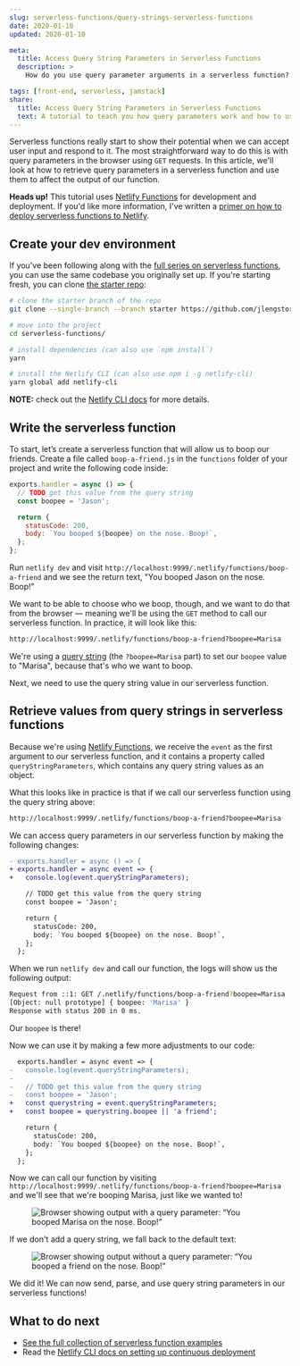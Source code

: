 ```yaml
---
slug: serverless-functions/query-strings-serverless-functions
date: 2020-01-10
updated: 2020-01-10

meta:
  title: Access Query String Parameters in Serverless Functions
  description: >
    How do you use query parameter arguments in a serverless function? This quick tutorial will show you how to get values from query string parameters.

tags: [front-end, serverless, jamstack]
share:
  title: Access Query String Parameters in Serverless Functions
  text: A tutorial to teach you how query parameters work and how to use them.
---
```



Serverless functions really start to show their potential when we can accept user input and respond to it. The most straightforward way to do this is with query parameters in the browser using `GET` requests. In this article, we'll look at how to retrieve query parameters in a serverless function and use them to affect the output of our function.

<Aside>

**Heads up!** This tutorial uses [Netlify Functions](https://www.netlify.com/products/functions/?utm_source=learnwithjason&utm_medium=sls-query-string-jl&utm_campaign=devex) for development and deployment. If you'd like more information, I've written a [primer on how to deploy serverless functions to Netlify](/blog/serverless-functions/deploy-first-serverless-function/).

</Aside>

## Create your dev environment

If you've been following along with the [full series on serverless functions](/blog/serverless-functions/overview/), you can use the same codebase you originally set up. If you're starting fresh, you can clone [the starter repo](https://github.com/jlengstorf/serverless-functions/tree/starter):

```bash
# clone the starter branch of the repo
git clone --single-branch --branch starter https://github.com/jlengstorf/serverless-functions.git

# move into the project
cd serverless-functions/

# install dependencies (can also use `npm install`)
yarn

# install the Netlify CLI (can also use npm i -g netlify-cli)
yarn global add netlify-cli
```

<Aside>

**NOTE:** check out the [Netlify CLI docs](https://docs.netlify.com/cli/get-started/?utm_source=learnwithjason&utm_medium=sls-query-string-jl&utm_campaign=devex) for more details.

</Aside>

## Write the serverless function

To start, let’s create a serverless function that will allow us to boop our friends. Create a file called `boop-a-friend.js` in the `functions` folder of your project and write the following code inside:

```js
exports.handler = async () => {
  // TODO get this value from the query string
  const boopee = 'Jason';

  return {
    statusCode: 200,
    body: `You booped ${boopee} on the nose. Boop!`,
  };
};
```

Run `netlify dev` and visit `http://localhost:9999/.netlify/functions/boop-a-friend` and we see the return text, "You booped Jason on the nose. Boop!"

We want to be able to choose who we boop, though, and we want to do that from the browser — meaning we'll be using the `GET` method to call our serverless function. In practice, it will look like this:

```bash
http://localhost:9999/.netlify/functions/boop-a-friend?boopee=Marisa
```

We're using a [query string](https://en.wikipedia.org/wiki/Query_string) (the `?boopee=Marisa` part) to set our `boopee` value to "Marisa", because that's who we want to boop.

Next, we need to use the query string value in our serverless function.

## Retrieve values from query strings in serverless functions

Because we're using [Netlify Functions](https://www.netlify.com/products/functions/?utm_source=learnwithjason&utm_medium=sls-query-string-jl&utm_campaign=devex), we receive the `event` as the first argument to our serverless function, and it contains a property called `queryStringParameters`, which contains any query string values as an object.

What this looks like in practice is that if we call our serverless function using the query string above:

```bash
http://localhost:9999/.netlify/functions/boop-a-friend?boopee=Marisa
```

We can access query parameters in our serverless function by making the following changes:

```diff
- exports.handler = async () => {
+ exports.handler = async event => {
+   console.log(event.queryStringParameters);

    // TODO get this value from the query string
    const boopee = 'Jason';

    return {
      statusCode: 200,
      body: `You booped ${boopee} on the nose. Boop!`,
    };
  };
```

When we run `netlify dev` and call our function, the logs will show us the following output:

```bash
Request from ::1: GET /.netlify/functions/boop-a-friend?boopee=Marisa
[Object: null prototype] { boopee: 'Marisa' }
Response with status 200 in 0 ms.
```

Our `boopee` is there!

Now we can use it by making a few more adjustments to our code:

```diff
  exports.handler = async event => {
-   console.log(event.queryStringParameters);
-
-   // TODO get this value from the query string
-   const boopee = 'Jason';
+   const querystring = event.queryStringParameters;
+   const boopee = querystring.boopee || 'a friend';

    return {
      statusCode: 200,
      body: `You booped ${boopee} on the nose. Boop!`,
    };
  };
```

Now we can call our function by visiting `http://localhost:9999/.netlify/functions/boop-a-friend?boopee=Marisa` and we'll see that we're booping Marisa, just like we wanted to!

<Figure>

![Browser showing output with a query parameter: “You booped Marisa on the nose. Boop!”](/images/boop-marisa.png)

</Figure>

If we don't add a query string, we fall back to the default text:

<Figure>

![Browser showing output without a query parameter: “You booped a friend on the nose. Boop!”](/images/boop-default.png)

</Figure>

We did it! We can now send, parse, and use query string parameters in our serverless functions!

## What to do next

- [See the full collection of serverless function examples](/blog/serverless-functions/overview/)
- Read the [Netlify CLI docs on setting up continuous deployment](https://docs.netlify.com/cli/get-started/?utm_source=learnwithjason&utm_medium=first-serverless-function-jl&utm_campaign=devex#continuous-deployment)

